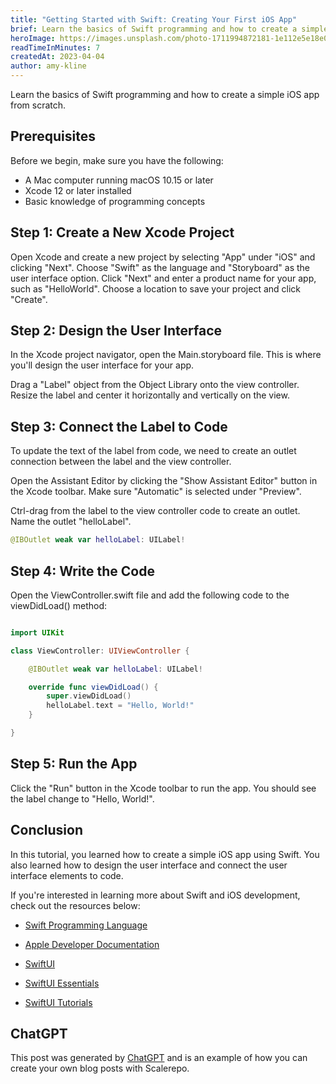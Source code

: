 ```yaml
---
title: "Getting Started with Swift: Creating Your First iOS App"
brief: Learn the basics of Swift programming and how to create a simple iOS app from scratch.
heroImage: https://images.unsplash.com/photo-1711994872181-1e112e5e18e0?q=80&w=3030&auto=format&fit=crop&ixlib=rb-4.0.3&ixid=M3wxMjA3fDB8MHxwaG90by1wYWdlfHx8fGVufDB8fHx8fA%3D%3D
readTimeInMinutes: 7
createdAt: 2023-04-04
author: amy-kline
---
```


Learn the basics of Swift programming and how to create a simple iOS app from scratch.

## Prerequisites

Before we begin, make sure you have the following:

- A Mac computer running macOS 10.15 or later
- Xcode 12 or later installed
- Basic knowledge of programming concepts

## Step 1: Create a New Xcode Project

Open Xcode and create a new project by selecting "App" under "iOS" and clicking "Next". Choose "Swift" as the language and "Storyboard" as the user interface option. Click "Next" and enter a product name for your app, such as "HelloWorld". Choose a location to save your project and click "Create".

## Step 2: Design the User Interface

In the Xcode project navigator, open the Main.storyboard file. This is where you'll design the user interface for your app.

Drag a "Label" object from the Object Library onto the view controller. Resize the label and center it horizontally and vertically on the view.

## Step 3: Connect the Label to Code

To update the text of the label from code, we need to create an outlet connection between the label and the view controller.

Open the Assistant Editor by clicking the "Show Assistant Editor" button in the Xcode toolbar. Make sure "Automatic" is selected under "Preview".

Ctrl-drag from the label to the view controller code to create an outlet. Name the outlet "helloLabel".

```swift
@IBOutlet weak var helloLabel: UILabel!

```

## Step 4: Write the Code

Open the ViewController.swift file and add the following code to the viewDidLoad() method:

```swift

import UIKit

class ViewController: UIViewController {

    @IBOutlet weak var helloLabel: UILabel!

    override func viewDidLoad() {
        super.viewDidLoad()
        helloLabel.text = "Hello, World!"
    }

}

```

## Step 5: Run the App

Click the "Run" button in the Xcode toolbar to run the app. You should see the label change to "Hello, World!".

## Conclusion

In this tutorial, you learned how to create a simple iOS app using Swift. You also learned how to design the user interface and connect the user interface elements to code.

If you're interested in learning more about Swift and iOS development, check out the resources below:

- [Swift Programming Language](https://docs.swift.org/swift-book/LanguageGuide/TheBasics.html)

- [Apple Developer Documentation](https://developer.apple.com/documentation/)

- [SwiftUI](https://developer.apple.com/xcode/swiftui/)

- [SwiftUI Essentials](https://developer.apple.com/tutorials/swiftui/)

- [SwiftUI Tutorials](https://www.hackingwithswift.com/quick-start/swiftui)

## ChatGPT

This post was generated by [ChatGPT](https://chatgpt.com/) and is an example of how you can create your own blog posts with Scalerepo.